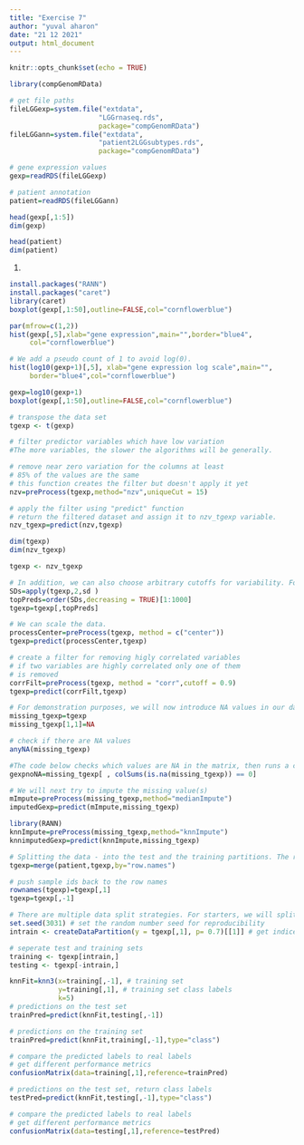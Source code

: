 ```yaml
---
title: "Exercise 7"
author: "yuval aharon"
date: "21 12 2021"
output: html_document
---
```


```r
knitr::opts_chunk$set(echo = TRUE)
```

```r
library(compGenomRData)

# get file paths
fileLGGexp=system.file("extdata",
                      "LGGrnaseq.rds",
                      package="compGenomRData")
fileLGGann=system.file("extdata",
                      "patient2LGGsubtypes.rds",
                      package="compGenomRData")

# gene expression values
gexp=readRDS(fileLGGexp)

# patient annotation
patient=readRDS(fileLGGann)

head(gexp[,1:5])
dim(gexp)

head(patient)
dim(patient)
```

1.
```r
install.packages("RANN")
install.packages("caret")
library(caret)
boxplot(gexp[,1:50],outline=FALSE,col="cornflowerblue")

par(mfrow=c(1,2))
hist(gexp[,5],xlab="gene expression",main="",border="blue4",
     col="cornflowerblue")

# We add a pseudo count of 1 to avoid log(0).
hist(log10(gexp+1)[,5], xlab="gene expression log scale",main="",
     border="blue4",col="cornflowerblue")

gexp=log10(gexp+1)
boxplot(gexp[,1:50],outline=FALSE,col="cornflowerblue")

# transpose the data set
tgexp <- t(gexp)

# filter predictor variables which have low variation
#The more variables, the slower the algorithms will be generally.

# remove near zero variation for the columns at least
# 85% of the values are the same
# this function creates the filter but doesn't apply it yet
nzv=preProcess(tgexp,method="nzv",uniqueCut = 15)

# apply the filter using "predict" function
# return the filtered dataset and assign it to nzv_tgexp variable.
nzv_tgexp=predict(nzv,tgexp)

dim(tgexp)
dim(nzv_tgexp)

tgexp <- nzv_tgexp

# In addition, we can also choose arbitrary cutoffs for variability. For example, we can choose to take the top 1000 variable predictors.
SDs=apply(tgexp,2,sd )
topPreds=order(SDs,decreasing = TRUE)[1:1000]
tgexp=tgexp[,topPreds]

# We can scale the data.
processCenter=preProcess(tgexp, method = c("center"))
tgexp=predict(processCenter,tgexp)

# create a filter for removing higly correlated variables
# if two variables are highly correlated only one of them
# is removed
corrFilt=preProcess(tgexp, method = "corr",cutoff = 0.9)
tgexp=predict(corrFilt,tgexp)

# For demonstration purposes, we will now introduce NA values in our data
missing_tgexp=tgexp
missing_tgexp[1,1]=NA

# check if there are NA values
anyNA(missing_tgexp) 

#The code below checks which values are NA in the matrix, then runs a column sum and keeps everything where the column sum is equal to 0.
gexpnoNA=missing_tgexp[ , colSums(is.na(missing_tgexp)) == 0]

# We will next try to impute the missing value(s)
mImpute=preProcess(missing_tgexp,method="medianImpute")
imputedGexp=predict(mImpute,missing_tgexp)

library(RANN)
knnImpute=preProcess(missing_tgexp,method="knnImpute")
knnimputedGexp=predict(knnImpute,missing_tgexp)

# Splitting the data - into the test and the training partitions. The reason for this is that we need an independent test we did not train on.
tgexp=merge(patient,tgexp,by="row.names")

# push sample ids back to the row names
rownames(tgexp)=tgexp[,1]
tgexp=tgexp[,-1]

# There are multiple data split strategies. For starters, we will split 30% of the data as the test. This method is the gold standard for testing performance of our model.
set.seed(3031) # set the random number seed for reproducibility
intrain <- createDataPartition(y = tgexp[,1], p= 0.7)[[1]] # get indices for 70% of the data set

# seperate test and training sets
training <- tgexp[intrain,]
testing <- tgexp[-intrain,]

knnFit=knn3(x=training[,-1], # training set
            y=training[,1], # training set class labels
            k=5)
# predictions on the test set
trainPred=predict(knnFit,testing[,-1])

# predictions on the training set
trainPred=predict(knnFit,training[,-1],type="class")

# compare the predicted labels to real labels
# get different performance metrics
confusionMatrix(data=training[,1],reference=trainPred)

# predictions on the test set, return class labels
testPred=predict(knnFit,testing[,-1],type="class")

# compare the predicted labels to real labels
# get different performance metrics
confusionMatrix(data=testing[,1],reference=testPred)
```

